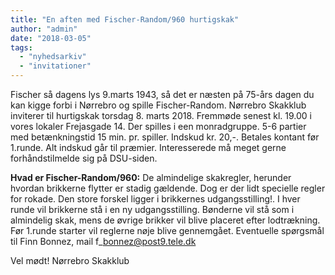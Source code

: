 ```yaml
---
title: "En aften med Fischer-Random/960 hurtigskak"
author: "admin"
date: "2018-03-05"
tags: 
  - "nyhedsarkiv"
  - "invitationer"
---
```


Fischer så dagens lys 9.marts 1943, så det er næsten på 75-års dagen du kan kigge forbi i Nørrebro og spille Fischer-Random. Nørrebro Skakklub inviterer til hurtigskak torsdag 8. marts 2018. Fremmøde senest kl. 19.00 i vores lokaler Frejasgade 14. Der spilles i een monradgruppe. 5-6 partier med betænkningstid 15 min. pr. spiller. Indskud kr. 20,-. Betales kontant før 1.runde. Alt indskud går til præmier. Interesserede må meget gerne forhåndstilmelde sig på DSU-siden.

**Hvad er Fischer-Random/960:** De almindelige skakregler, herunder hvordan brikkerne flytter er stadig gældende. Dog er der lidt specielle regler for rokade. Den store forskel ligger i brikkernes udgangsstilling!. I hver runde vil brikkerne stå i en ny udgangsstilling. Bønderne vil stå som i almindelig skak, mens de øvrige brikker vil blive placeret efter lodtrækning. Før 1.runde starter vil reglerne nøje blive gennemgået. Eventuelle spørgsmål til Finn Bonnez, mail f\_bonnez@post9.tele.dk

Vel mødt! Nørrebro Skakklub
